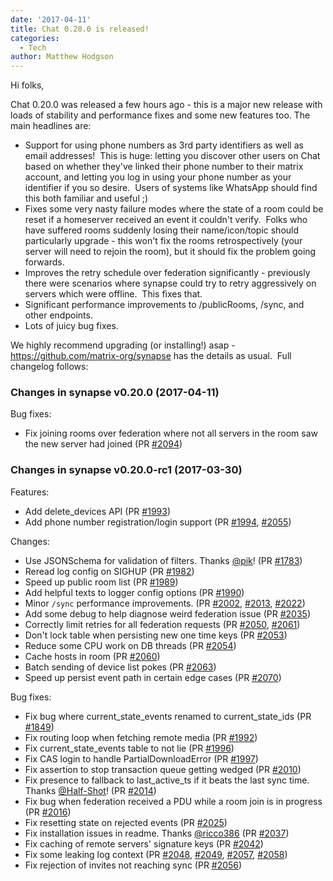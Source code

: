 ```yaml
---
date: '2017-04-11'
title: Chat 0.20.0 is released!
categories:
  - Tech
author: Matthew Hodgson
---
```


Hi folks,

Chat 0.20.0 was released a few hours ago - this is a major new release with loads of stability and performance fixes and some new features too. The main headlines are:
<ul>
 	<li>Support for using phone numbers as 3rd party identifiers as well as email addresses!  This is huge: letting you discover other users on Chat based on whether they've linked their phone number to their matrix account, and letting you log in using your phone number as your identifier if you so desire.  Users of systems like WhatsApp should find this both familiar and useful ;)</li>
 	<li>Fixes some very nasty failure modes where the state of a room could be reset if a homeserver received an event it couldn't verify.  Folks who have suffered rooms suddenly losing their name/icon/topic should particularly upgrade - this won't fix the rooms retrospectively (your server will need to rejoin the room), but it should fix the problem going forwards.</li>
 	<li>Improves the retry schedule over federation significantly - previously there were scenarios where synapse could try to retry aggressively on servers which were offline.  This fixes that.</li>
 	<li>Significant performance improvements to /publicRooms, /sync, and other endpoints.</li>
 	<li>Lots of juicy bug fixes.</li>
</ul>
We highly recommend upgrading (or installing!) asap - <a href="https://github.com/matrix-org/synapse">https://github.com/matrix-org/synapse</a> has the details as usual.  Full changelog follows:
<h3>Changes in synapse v0.20.0 (2017-04-11)</h3>
Bug fixes:
<ul>
 	<li>Fix joining rooms over federation where not all servers in the room saw the
new server had joined (PR <a class="issue-link js-issue-link ghh-issue-x tooltipstered" title="" href="https://github.com/matrix-org/synapse/pull/2094" data-url="https://github.com/matrix-org/synapse/issues/2094" data-id="218965094" data-error-text="Failed to load issue title" data-permission-text="Issue title is private">#2094</a>)</li>
</ul>
<h3>Changes in synapse v0.20.0-rc1 (2017-03-30)</h3>
Features:
<ul>
 	<li>Add delete_devices API (PR <a class="issue-link js-issue-link ghh-issue-x tooltipstered" title="" href="https://github.com/matrix-org/synapse/pull/1993" data-url="https://github.com/matrix-org/synapse/issues/1993" data-id="213824583" data-error-text="Failed to load issue title" data-permission-text="Issue title is private">#1993</a>)</li>
 	<li>Add phone number registration/login support (PR <a class="issue-link js-issue-link ghh-issue-x tooltipstered" title="" href="https://github.com/matrix-org/synapse/pull/1994" data-url="https://github.com/matrix-org/synapse/issues/1994" data-id="213848637" data-error-text="Failed to load issue title" data-permission-text="Issue title is private">#1994</a>, <a class="issue-link js-issue-link ghh-issue-x tooltipstered" title="" href="https://github.com/matrix-org/synapse/pull/2055" data-url="https://github.com/matrix-org/synapse/issues/2055" data-id="216534040" data-error-text="Failed to load issue title" data-permission-text="Issue title is private">#2055</a>)</li>
</ul>
Changes:
<ul>
 	<li>Use JSONSchema for validation of filters. Thanks <a class="user-mention" href="https://github.com/pik"><span class="ghh-user-x tooltipstered" title="">@pik</span></a>! (PR <a class="issue-link js-issue-link ghh-issue-x tooltipstered" title="" href="https://github.com/matrix-org/synapse/pull/1783" data-url="https://github.com/matrix-org/synapse/issues/1783" data-id="199444033" data-error-text="Failed to load issue title" data-permission-text="Issue title is private">#1783</a>)</li>
 	<li>Reread log config on SIGHUP (PR <a class="issue-link js-issue-link ghh-issue-x tooltipstered" title="" href="https://github.com/matrix-org/synapse/pull/1982" data-url="https://github.com/matrix-org/synapse/issues/1982" data-id="213371227" data-error-text="Failed to load issue title" data-permission-text="Issue title is private">#1982</a>)</li>
 	<li>Speed up public room list (PR <a class="issue-link js-issue-link ghh-issue-x tooltipstered" title="" href="https://github.com/matrix-org/synapse/pull/1989" data-url="https://github.com/matrix-org/synapse/issues/1989" data-id="213745739" data-error-text="Failed to load issue title" data-permission-text="Issue title is private">#1989</a>)</li>
 	<li>Add helpful texts to logger config options (PR <a class="issue-link js-issue-link ghh-issue-x tooltipstered" title="" href="https://github.com/matrix-org/synapse/pull/1990" data-url="https://github.com/matrix-org/synapse/issues/1990" data-id="213753788" data-error-text="Failed to load issue title" data-permission-text="Issue title is private">#1990</a>)</li>
 	<li>Minor <code>/sync</code> performance improvements. (PR <a class="issue-link js-issue-link ghh-issue-x tooltipstered" title="" href="https://github.com/matrix-org/synapse/pull/2002" data-url="https://github.com/matrix-org/synapse/issues/2002" data-id="214132328" data-error-text="Failed to load issue title" data-permission-text="Issue title is private">#2002</a>, <a class="issue-link js-issue-link ghh-issue-x tooltipstered" title="" href="https://github.com/matrix-org/synapse/pull/2013" data-url="https://github.com/matrix-org/synapse/issues/2013" data-id="214406942" data-error-text="Failed to load issue title" data-permission-text="Issue title is private">#2013</a>, <a class="issue-link js-issue-link ghh-issue-x tooltipstered" title="" href="https://github.com/matrix-org/synapse/pull/2022" data-url="https://github.com/matrix-org/synapse/issues/2022" data-id="214680616" data-error-text="Failed to load issue title" data-permission-text="Issue title is private">#2022</a>)</li>
 	<li>Add some debug to help diagnose weird federation issue (PR <a class="issue-link js-issue-link ghh-issue-x tooltipstered" title="" href="https://github.com/matrix-org/synapse/pull/2035" data-url="https://github.com/matrix-org/synapse/issues/2035" data-id="215462812" data-error-text="Failed to load issue title" data-permission-text="Issue title is private">#2035</a>)</li>
 	<li>Correctly limit retries for all federation requests (PR <a class="issue-link js-issue-link ghh-issue-x tooltipstered" title="" href="https://github.com/matrix-org/synapse/pull/2050" data-url="https://github.com/matrix-org/synapse/issues/2050" data-id="216250274" data-error-text="Failed to load issue title" data-permission-text="Issue title is private">#2050</a>, <a class="issue-link js-issue-link ghh-issue-x tooltipstered" title="" href="https://github.com/matrix-org/synapse/pull/2061" data-url="https://github.com/matrix-org/synapse/issues/2061" data-id="216778245" data-error-text="Failed to load issue title" data-permission-text="Issue title is private">#2061</a>)</li>
 	<li>Don't lock table when persisting new one time keys (PR <a class="issue-link js-issue-link ghh-issue-x tooltipstered" title="" href="https://github.com/matrix-org/synapse/pull/2053" data-url="https://github.com/matrix-org/synapse/issues/2053" data-id="216424415" data-error-text="Failed to load issue title" data-permission-text="Issue title is private">#2053</a>)</li>
 	<li>Reduce some CPU work on DB threads (PR <a class="issue-link js-issue-link ghh-issue-x tooltipstered" title="" href="https://github.com/matrix-org/synapse/pull/2054" data-url="https://github.com/matrix-org/synapse/issues/2054" data-id="216518578" data-error-text="Failed to load issue title" data-permission-text="Issue title is private">#2054</a>)</li>
 	<li>Cache hosts in room (PR <a class="issue-link js-issue-link ghh-issue-x tooltipstered" title="" href="https://github.com/matrix-org/synapse/pull/2060" data-url="https://github.com/matrix-org/synapse/issues/2060" data-id="216759034" data-error-text="Failed to load issue title" data-permission-text="Issue title is private">#2060</a>)</li>
 	<li>Batch sending of device list pokes (PR <a class="issue-link js-issue-link ghh-issue-x tooltipstered" title="" href="https://github.com/matrix-org/synapse/pull/2063" data-url="https://github.com/matrix-org/synapse/issues/2063" data-id="216807144" data-error-text="Failed to load issue title" data-permission-text="Issue title is private">#2063</a>)</li>
 	<li>Speed up persist event path in certain edge cases (PR <a class="issue-link js-issue-link ghh-issue-x tooltipstered" title="" href="https://github.com/matrix-org/synapse/pull/2070" data-url="https://github.com/matrix-org/synapse/issues/2070" data-id="217311121" data-error-text="Failed to load issue title" data-permission-text="Issue title is private">#2070</a>)</li>
</ul>
Bug fixes:
<ul>
 	<li>Fix bug where current_state_events renamed to current_state_ids (PR <a class="issue-link js-issue-link ghh-issue-x tooltipstered" title="" href="https://github.com/matrix-org/synapse/pull/1849" data-url="https://github.com/matrix-org/synapse/issues/1849" data-id="202563705" data-error-text="Failed to load issue title" data-permission-text="Issue title is private">#1849</a>)</li>
 	<li>Fix routing loop when fetching remote media (PR <a class="issue-link js-issue-link ghh-issue-x tooltipstered" title="" href="https://github.com/matrix-org/synapse/pull/1992" data-url="https://github.com/matrix-org/synapse/issues/1992" data-id="213822848" data-error-text="Failed to load issue title" data-permission-text="Issue title is private">#1992</a>)</li>
 	<li>Fix current_state_events table to not lie (PR <a class="issue-link js-issue-link ghh-issue-x tooltipstered" title="" href="https://github.com/matrix-org/synapse/pull/1996" data-url="https://github.com/matrix-org/synapse/issues/1996" data-id="214035508" data-error-text="Failed to load issue title" data-permission-text="Issue title is private">#1996</a>)</li>
 	<li>Fix CAS login to handle PartialDownloadError (PR <a class="issue-link js-issue-link ghh-issue-x tooltipstered" title="" href="https://github.com/matrix-org/synapse/pull/1997" data-url="https://github.com/matrix-org/synapse/issues/1997" data-id="214074229" data-error-text="Failed to load issue title" data-permission-text="Issue title is private">#1997</a>)</li>
 	<li>Fix assertion to stop transaction queue getting wedged (PR <a class="issue-link js-issue-link ghh-issue-x tooltipstered" title="" href="https://github.com/matrix-org/synapse/pull/2010" data-url="https://github.com/matrix-org/synapse/issues/2010" data-id="214372154" data-error-text="Failed to load issue title" data-permission-text="Issue title is private">#2010</a>)</li>
 	<li>Fix presence to fallback to last_active_ts if it beats the last sync time.
Thanks <a class="user-mention" href="https://github.com/Half-Shot"><span class="ghh-user-x tooltipstered" title="">@Half-Shot</span></a>! (PR <a class="issue-link js-issue-link ghh-issue-x tooltipstered" title="Add fallback to last_active_ts if it beats the last sync time on a presence timeout." href="https://github.com/matrix-org/synapse/pull/2014" data-id="214424439" data-error-text="Failed to load issue title" data-permission-text="Issue title is private">#2014</a>)</li>
 	<li>Fix bug when federation received a PDU while a room join is in progress (PR
<a class="issue-link js-issue-link ghh-issue-x tooltipstered" title="" href="https://github.com/matrix-org/synapse/pull/2016" data-url="https://github.com/matrix-org/synapse/issues/2016" data-id="214476894" data-error-text="Failed to load issue title" data-permission-text="Issue title is private">#2016</a>)</li>
 	<li>Fix resetting state on rejected events (PR <a class="issue-link js-issue-link ghh-issue-x tooltipstered" title="" href="https://github.com/matrix-org/synapse/pull/2025" data-url="https://github.com/matrix-org/synapse/issues/2025" data-id="215024206" data-error-text="Failed to load issue title" data-permission-text="Issue title is private">#2025</a>)</li>
 	<li>Fix installation issues in readme. Thanks <a class="user-mention" href="https://github.com/ricco386"><span class="ghh-user-x tooltipstered" title="">@ricco386</span></a> (PR <a class="issue-link js-issue-link ghh-issue-x tooltipstered" title="" href="https://github.com/matrix-org/synapse/pull/2037" data-url="https://github.com/matrix-org/synapse/issues/2037" data-id="215522808" data-error-text="Failed to load issue title" data-permission-text="Issue title is private">#2037</a>)</li>
 	<li>Fix caching of remote servers' signature keys (PR <a class="issue-link js-issue-link ghh-issue-x tooltipstered" title="" href="https://github.com/matrix-org/synapse/pull/2042" data-url="https://github.com/matrix-org/synapse/issues/2042" data-id="216072789" data-error-text="Failed to load issue title" data-permission-text="Issue title is private">#2042</a>)</li>
 	<li>Fix some leaking log context (PR <a class="issue-link js-issue-link ghh-issue-x tooltipstered" title="" href="https://github.com/matrix-org/synapse/pull/2048" data-url="https://github.com/matrix-org/synapse/issues/2048" data-id="216246880" data-error-text="Failed to load issue title" data-permission-text="Issue title is private">#2048</a>, <a class="issue-link js-issue-link ghh-issue-x tooltipstered" title="Fix a couple of logcontext leaks" href="https://github.com/matrix-org/synapse/pull/2049" data-id="216247053" data-error-text="Failed to load issue title" data-permission-text="Issue title is private">#2049</a>, <a class="issue-link js-issue-link ghh-issue-x tooltipstered" title="" href="https://github.com/matrix-org/synapse/pull/2057" data-url="https://github.com/matrix-org/synapse/issues/2057" data-id="216590150" data-error-text="Failed to load issue title" data-permission-text="Issue title is private">#2057</a>, <a class="issue-link js-issue-link ghh-issue-x tooltipstered" title="" href="https://github.com/matrix-org/synapse/pull/2058" data-url="https://github.com/matrix-org/synapse/issues/2058" data-id="216594461" data-error-text="Failed to load issue title" data-permission-text="Issue title is private">#2058</a>)</li>
 	<li>Fix rejection of invites not reaching sync (PR <a class="issue-link js-issue-link ghh-issue-x tooltipstered" title="" href="https://github.com/matrix-org/synapse/pull/2056" data-url="https://github.com/matrix-org/synapse/issues/2056" data-id="216535804" data-error-text="Failed to load issue title" data-permission-text="Issue title is private">#2056</a>)</li>
</ul>